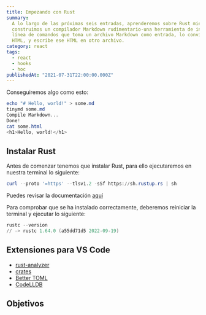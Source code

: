 ```yaml
---
title: Empezando con Rust
summary:
  A lo largo de las próximas seis entradas, aprenderemos sobre Rust mientras
  construimos un compilador Markdown rudimentario-una herramienta de interfaz de
  línea de comandos que toma un archivo Markdown como entrada, lo convierte en
  HTML, y escribe ese HTML en otro archivo.
category: react
tags:
  - react
  - hooks
  - hoc
publishedAt: "2021-07-31T22:00:00.000Z"
---
```



<ArticleData />

Conseguiremos algo como esto:

```powershell
echo "# Hello, world!" > some.md
tinymd some.md
Compile Markdown...
Done!
cat some.html
<h1>Hello, world!</h1>
```

## Instalar Rust

Antes de comenzar tenemos que instalar Rust, para ello ejecutaremos en nuestra terminal lo siguiente:

```powershell
curl --proto '=https' --tlsv1.2 -sSf https://sh.rustup.rs | sh
```

Puedes revisar la documentación [aquí](https://rustup.rs/)

Para comprobar que se ha instalado correctamente, deberemos reiniciar la terminal y ejecutar lo siguiente:

```powershell copy
rustc --version
// -> rustc 1.64.0 (a55dd71d5 2022-09-19)
```

## Extensiones para VS Code

- [rust-analyzer](https://marketplace.visualstudio.com/items?itemName=rust-lang.rust-analyzer)
- [crates](https://marketplace.visualstudio.com/items?itemName=serayuzgur.crates)
- [Better TOML](https://marketplace.visualstudio.com/items?itemName=bungcip.better-toml)
- [CodeLLDB](https://marketplace.visualstudio.com/items?itemName=vadimcn.vscode-lldb)

## Objetivos


<Cards num={2}>
  <Card
    href="/docs/rust-empezando/crear-un-nuevo-proyecto-en-rust"
    title="Crear un proyecto"
  />
  <Card
    href="/docs/rust-empezando/variables-y-funciones-en-rust"
    title="Variables y funciones"
  />
  <Card
    href="/docs/rust-empezando/strings-y-memoria"
    title="Strings y memoria"
  />
  <Card
    href="/docs/rust-empezando/compilador"
    title="La lógica del compilador"
  />
  <Card
    href="/docs/rust-empezando/leer-y-escribir-archivos"
    title="Leer y escribir archivos"
  />
  <Card
    href="/docs/rust-empezando/release-del-proyecto"
    title="Release del proyecto"
  />
</Cards>
